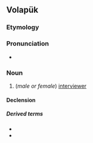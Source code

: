==Volapük==

===Etymology===
{{suffix|vo|bespik|an}}

===Pronunciation===
* {{IPA|[bespiˈkan]|lang=vo}}

===Noun===
{{vo-noun}}

# (''male or female'') [[interviewer]]

====Declension====
{{vo-decl-noun}}

=====Derived terms=====
* {{l|vo|hibespikan}}
* {{l|vo|jibespikan}}